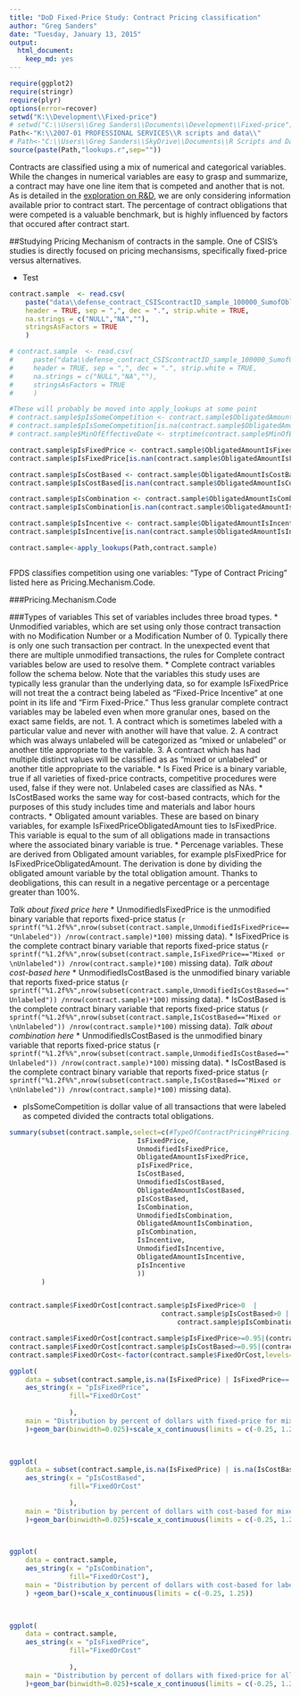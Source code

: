```yaml
---
title: "DoD Fixed-Price Study: Contract Pricing classification"
author: "Greg Sanders"
date: "Tuesday, January 13, 2015"
output:
  html_document:
    keep_md: yes
---
```


```r
require(ggplot2)
require(stringr)
require(plyr)
options(error=recover)
setwd("K:\\Development\\Fixed-price")
# setwd("C:\\Users\\Greg Sanders\\Documents\\Development\\Fixed-price")
Path<-"K:\\2007-01 PROFESSIONAL SERVICES\\R scripts and data\\"
# Path<-"C:\\Users\\Greg Sanders\\SkyDrive\\Documents\\R Scripts and Data SkyDrive\\"
source(paste(Path,"lookups.r",sep=""))

```

Contracts are classified using a mix of numerical and categorical variables. While the changes in numerical variables are easy to grasp and summarize, a contract may have one line item that is competed and another that is not. As is detailed in the [exploration on R&D](RnD_1to5_exploration.md), we are only considering information available prior to contract start. The percentage of contract obligations that were competed is a valuable benchmark, but is highly influenced by factors that occured after contract start.


##Studying Pricing Mechanism of contracts in the sample.
One of CSIS's studies is directly focused on pricing mechansisms, specifically fixed-price versus alternatives.

* Test

```r
contract.sample  <- read.csv(
    paste("data\\defense_contract_CSIScontractID_sample_100000_SumofObligatedAmount.csv", sep = ""),
    header = TRUE, sep = ",", dec = ".", strip.white = TRUE, 
    na.strings = c("NULL","NA",""),
    stringsAsFactors = TRUE
    )

# contract.sample  <- read.csv(
#     paste("data\\defense_contract_CSIScontractID_sample_100000_SumofObligatedAmount.csv", sep = ""),
#     header = TRUE, sep = ",", dec = ".", strip.white = TRUE, 
#     na.strings = c("NULL","NA",""),
#     stringsAsFactors = TRUE
#     )

#These will probably be moved into apply_lookups at some point
# contract.sample$pIsSomeCompetition <- contract.sample$ObligatedAmountIsSomeCompetition/contract.sample$ObligatedAmount
# contract.sample$pIsSomeCompetition[is.na(contract.sample$ObligatedAmountIsSomeCompetition)] <- 0
# contract.sample$MinOfEffectiveDate <- strptime(contract.sample$MinOfEffectiveDate, "%Y-%m-%d")

contract.sample$pIsFixedPrice <- contract.sample$ObligatedAmountIsFixedPrice/contract.sample$SumofObligatedAmount
contract.sample$pIsFixedPrice[is.nan(contract.sample$ObligatedAmountIsFixedPrice)|is.na(contract.sample$ObligatedAmountIsFixedPrice)] <- 0

contract.sample$pIsCostBased <- contract.sample$ObligatedAmountIsCostBased/contract.sample$SumofObligatedAmount
contract.sample$pIsCostBased[is.nan(contract.sample$ObligatedAmountIsCostBased)|is.na(contract.sample$ObligatedAmountIsCostBased)] <- 0

contract.sample$pIsCombination <- contract.sample$ObligatedAmountIsCombination/contract.sample$SumofObligatedAmount
contract.sample$pIsCombination[is.nan(contract.sample$ObligatedAmountIsCombination)|is.na(contract.sample$ObligatedAmountIsCombination)] <- 0

contract.sample$pIsIncentive <- contract.sample$ObligatedAmountIsIncentive/contract.sample$SumofObligatedAmount
contract.sample$pIsIncentive[is.nan(contract.sample$ObligatedAmountIsIncentive)|is.na(contract.sample$ObligatedAmountIsIncentive)] <- 0

contract.sample<-apply_lookups(Path,contract.sample)



```
FPDS classifies competition using one variables: "Type of Contract Pricing" listed here as Pricing.Mechanism.Code.


###Pricing.Mechanism.Code

###Types of variables
This set of variables includes three broad types.
 * Unmodified variables, which are set using only those contract transaction with no Modification Number or a Modification Number of 0. Typically there is only one such transaction per contract. In the unexpected event that there are multiple unmodified transactions, the rules for Complete contract variables below are used to resolve them.
 * Complete contract variables follow the schema below. Note that the variables this study uses are typically less granular than the underlying data, so for example IsFixedPrice will not treat the a contract being labeled as "Fixed-Price Incentive" at one point in its life and "Firm Fixed-Price." Thus less granular complete contract variables may be labeled even when more granular ones, based on the exact same fields, are not.
  1. A contract which is sometimes labeled with a particular value and never with another will have that value.
  2. A contract which was always unlabeled will be categorized as "mixed or unlabeled" or another title appropriate to the variable.
  3. A contract which has had multiple distinct values will be classified as as "mixed or unlabeled" or another title appropriate to the variable.
* Is Fixed Price is a binary variable, true if all varieties of fixed-price contracts,  competitive procedures were used, false if they were not. Unlabeled cases are classified as NAs. 
* IsCostBased works the same way for cost-based contracts, which for the purposes of this study includes time and materials and labor hours contracts.
* Obligated amount variables. These are based on binary variables, for example IsFixedPriceObligatedAmount ties to IsFixedPrice. This variable is equal to the sum of all obligations made in transactions where the associated binary variable is true. 
* Percenage variables. These are derived from Obligated amount variables, for example pIsFixedPrice for IsFixedPriceObligatedAmount. The derivation is done by dividing the obligated amount variable by the total obligation amount. Thanks to deobligations, this can result in a negative percentage or a percentage greater than 100%.

*Talk about fixed price here*
 * UnmodifiedIsFixedPrice is the unmodified binary variable that reports fixed-price status  (`r sprintf("%1.2f%%",nrow(subset(contract.sample,UnmodifiedIsFixedPrice=="Unlabeled")) /nrow(contract.sample)*100)` missing data).
 * IsFixedPrice is the complete contract binary variable that reports fixed-price status (`r sprintf("%1.2f%%",nrow(subset(contract.sample,IsFixedPrice=="Mixed or \nUnlabeled")) /nrow(contract.sample)*100)` missing data).
*Talk about cost-based here*
 * UnmodifiedIsCostBased is the unmodified binary variable that reports fixed-price status  (`r sprintf("%1.2f%%",nrow(subset(contract.sample,UnmodifiedIsCostBased=="Unlabeled")) /nrow(contract.sample)*100)` missing data).
* IsCostBased is the complete contract binary variable that reports fixed-price status (`r sprintf("%1.2f%%",nrow(subset(contract.sample,IsCostBased=="Mixed or \nUnlabeled")) /nrow(contract.sample)*100)` missing data).
*Talk about combination here*
* UnmodifiedIsCostBased is the unmodified binary variable that reports fixed-price status  (`r sprintf("%1.2f%%",nrow(subset(contract.sample,UnmodifiedIsCostBased=="Unlabeled")) /nrow(contract.sample)*100)` missing data).
* IsCostBased is the complete contract binary variable that reports fixed-price status (`r sprintf("%1.2f%%",nrow(subset(contract.sample,IsCostBased=="Mixed or \nUnlabeled")) /nrow(contract.sample)*100)` missing data).



* pIsSomeCompetition is dollar value of all transactions that were labeled as competed divided the contracts total obligations. 

```r
summary(subset(contract.sample,select=c(#TypeOfContractPricing#Pricing.Mechanism.Code,#
                                IsFixedPrice,
                                UnmodifiedIsFixedPrice,
                                ObligatedAmountIsFixedPrice,
                                pIsFixedPrice,
                                IsCostBased,
                                UnmodifiedIsCostBased,
                                ObligatedAmountIsCostBased,
                                pIsCostBased,
                                IsCombination,
                                UnmodifiedIsCombination,
                                ObligatedAmountIsCombination,
                                pIsCombination,
                                IsIncentive,
                                UnmodifiedIsIncentive,
                                ObligatedAmountIsIncentive,
                                pIsIncentive
                                ))
        )


contract.sample$FixedOrCost[contract.sample$pIsFixedPrice>0  |
                                      contract.sample$pIsCostBased>0 | 
                                          contract.sample$pIsCombination>0]<-"Combination \nor Other"

contract.sample$FixedOrCost[contract.sample$pIsFixedPrice>=0.95|(contract.sample$IsFixedPrice=="Fixed Price" & contract.sample$pIsCombination==0)]<-"Fixed-Price"
contract.sample$FixedOrCost[contract.sample$pIsCostBased>=0.95|(contract.sample$IsCostBased==1 & contract.sample$pIsCombination==0)]<-"Cost-Based"
contract.sample$FixedOrCost<-factor(contract.sample$FixedOrCost,levels=c("Fixed-Price","Cost-Based","Combination \nor Other"))

ggplot(
    data = subset(contract.sample,is.na(IsFixedPrice) | IsFixedPrice== "Combination \nor Unlabeled"),
    aes_string(x = "pIsFixedPrice",
               fill="FixedOrCost"
               
               ),
    main = "Distribution by percent of dollars with fixed-price for mixed and unlabeled contracts."
    )+geom_bar(binwidth=0.025)+scale_x_continuous(limits = c(-0.25, 1.25))
    


ggplot(
    data = subset(contract.sample,is.na(IsFixedPrice) | is.na(IsCostBased)),
    aes_string(x = "pIsCostBased",
               fill="FixedOrCost"
               
               ),
    main = "Distribution by percent of dollars with cost-based for mixed and unlabeled contracts."
    )+geom_bar(binwidth=0.025)+scale_x_continuous(limits = c(-0.25, 1.25))
    


ggplot(
    data = contract.sample,
    aes_string(x = "pIsCombination",
               fill="FixedOrCost"),
    main = "Distribution by percent of dollars with cost-based for labeled contracts."
    ) +geom_bar()+scale_x_continuous(limits = c(-0.25, 1.25))
    


ggplot(
    data = contract.sample,
    aes_string(x = "pIsFixedPrice",
               fill="FixedOrCost"
               
               ),
    main = "Distribution by percent of dollars with fixed-price for all."
    )+geom_bar(binwidth=0.025)+scale_x_continuous(limits = c(-0.25, 1.25))
    
    


```
